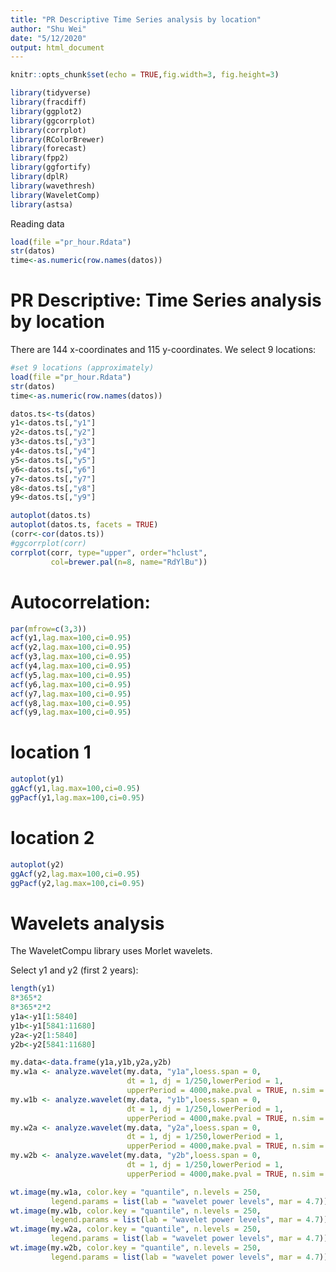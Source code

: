 ```yaml
---
title: "PR Descriptive Time Series analysis by location"
author: "Shu Wei"
date: "5/12/2020"
output: html_document
---
```


```r
knitr::opts_chunk$set(echo = TRUE,fig.width=3, fig.height=3)
```

```r
library(tidyverse)
library(fracdiff)
library(ggplot2)
library(ggcorrplot)
library(corrplot)
library(RColorBrewer)
library(forecast)
library(fpp2)
library(ggfortify)
library(dplR)
library(wavethresh)
library(WaveletComp)
library(astsa)
```

Reading data

```r
load(file ="pr_hour.Rdata")
str(datos)
time<-as.numeric(row.names(datos))
```

# PR Descriptive: Time Series analysis by location

There are 144 x-coordinates and 115 y-coordinates. We select 9 locations:

```r
#set 9 locations (approximately)
load(file ="pr_hour.Rdata")
str(datos)
time<-as.numeric(row.names(datos))
```

```r
datos.ts<-ts(datos)
y1<-datos.ts[,"y1"]
y2<-datos.ts[,"y2"]
y3<-datos.ts[,"y3"]
y4<-datos.ts[,"y4"]
y5<-datos.ts[,"y5"]
y6<-datos.ts[,"y6"]
y7<-datos.ts[,"y7"]
y8<-datos.ts[,"y8"]
y9<-datos.ts[,"y9"]
```

```r
autoplot(datos.ts)
autoplot(datos.ts, facets = TRUE)
(corr<-cor(datos.ts))
#ggcorrplot(corr)
corrplot(corr, type="upper", order="hclust",
         col=brewer.pal(n=8, name="RdYlBu"))
```


# Autocorrelation:

```r
par(mfrow=c(3,3))
acf(y1,lag.max=100,ci=0.95)
acf(y2,lag.max=100,ci=0.95)
acf(y3,lag.max=100,ci=0.95)
acf(y4,lag.max=100,ci=0.95)
acf(y5,lag.max=100,ci=0.95)
acf(y6,lag.max=100,ci=0.95)
acf(y7,lag.max=100,ci=0.95)
acf(y8,lag.max=100,ci=0.95)
acf(y9,lag.max=100,ci=0.95)
```


# location 1

```r
autoplot(y1)
ggAcf(y1,lag.max=100,ci=0.95)
ggPacf(y1,lag.max=100,ci=0.95)
```


# location 2 

```r
autoplot(y2)
ggAcf(y2,lag.max=100,ci=0.95)
ggPacf(y2,lag.max=100,ci=0.95)
```


# Wavelets analysis

The WaveletCompu library uses Morlet wavelets.

Select y1 and y2 (first 2 years):

```r
length(y1)
8*365*2
8*365*2*2
y1a<-y1[1:5840]
y1b<-y1[5841:11680]
y2a<-y2[1:5840]
y2b<-y2[5841:11680]
```



```r
my.data<-data.frame(y1a,y1b,y2a,y2b)
my.w1a <- analyze.wavelet(my.data, "y1a",loess.span = 0,
                          dt = 1, dj = 1/250,lowerPeriod = 1,
                          upperPeriod = 4000,make.pval = TRUE, n.sim = 10)
my.w1b <- analyze.wavelet(my.data, "y1b",loess.span = 0,
                          dt = 1, dj = 1/250,lowerPeriod = 1,
                          upperPeriod = 4000,make.pval = TRUE, n.sim = 10)
my.w2a <- analyze.wavelet(my.data, "y2a",loess.span = 0,
                          dt = 1, dj = 1/250,lowerPeriod = 1,
                          upperPeriod = 4000,make.pval = TRUE, n.sim = 10)
my.w2b <- analyze.wavelet(my.data, "y2b",loess.span = 0,
                          dt = 1, dj = 1/250,lowerPeriod = 1,
                          upperPeriod = 4000,make.pval = TRUE, n.sim = 10)
```


```r
wt.image(my.w1a, color.key = "quantile", n.levels = 250,
         legend.params = list(lab = "wavelet power levels", mar = 4.7))
wt.image(my.w1b, color.key = "quantile", n.levels = 250,
         legend.params = list(lab = "wavelet power levels", mar = 4.7))
wt.image(my.w2a, color.key = "quantile", n.levels = 250,
         legend.params = list(lab = "wavelet power levels", mar = 4.7))
wt.image(my.w2b, color.key = "quantile", n.levels = 250,
         legend.params = list(lab = "wavelet power levels", mar = 4.7))
```







